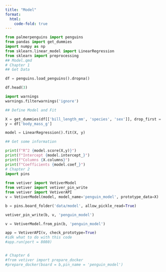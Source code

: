 ```yaml
---
title: "Model"
format:
  html:
    code-fold: true
---
```


```python
from palmerpenguins import penguins
from pandas import get_dummies
import numpy as np
from sklearn.linear_model import LinearRegression
from sklearn import preprocessing
## Model.qmd
# Chapter 1
## Get Data

df = penguins.load_penguins().dropna()

df.head(3)

```

```python
import warnings
warnings.filterwarnings('ignore')

## Define Model and Fit

X = get_dummies(df[['bill_length_mm', 'species', 'sex']], drop_first = True)
y = df['body_mass_g']

model = LinearRegression().fit(X, y)

## Get some information

print(f"R^2 {model.score(X,y)}")
print(f"Intercept {model.intercept_}")
print(f"Columns {X.columns}")
print(f"Coefficients {model.coef_}")
# Chapter 2
import pins
 
from vetiver import VetiverModel
from vetiver import vetiver_pin_write 
from vetiver import VetiverAPI
v = VetiverModel(model, model_name='penguin_model', prototype_data=X)

b = pins.board_folder('data/model', allow_pickle_read=True)

vetiver_pin_write(b, v, 'penguin_model')

v = VetiverModel.from_pin(b, 'penguin_model')

app = VetiverAPI(v, check_prototype=True)
#idk what to do with this code
#app.run(port = 8080)


# Chapter 6
#from vetiver import prepare_docker
#prepare_docker(board = b,pin_name = 'penguin_model')
```
